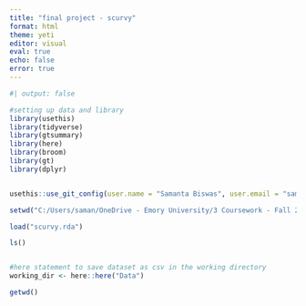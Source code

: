 ```yaml
---
title: "final project - scurvy"
format: html
theme: yeti
editor: visual
eval: true
echo: false
error: true
---
```


```r
#| output: false

#setting up data and library
library(usethis)
library(tidyverse)
library(gtsummary)
library(here)
library(broom)
library(gt)
library(dplyr)


usethis::use_git_config(user.name = "Samanta Biswas", user.email = "samantabiswas88@gmail.com")

setwd("C:/Users/saman/OneDrive - Emory University/3 Coursework - Fall 2024/EPI seminar 590R - R bootcamp/epi590R_in class/Epi 590R final project_samanta/R")

load("scurvy.rda")

ls()


#here statement to save dataset as csv in the working directory
working_dir <- here::here("Data")

getwd()



```
